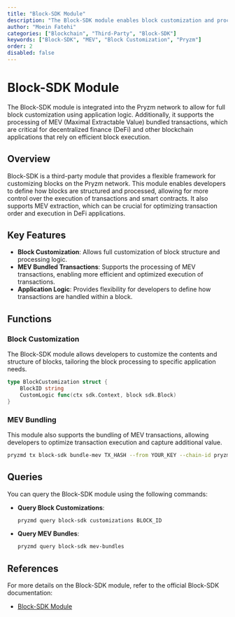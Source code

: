```yaml
---
title: "Block-SDK Module"
description: "The Block-SDK module enables block customization and processing of MEV bundled transactions on the Pryzm network."
author: "Moein Fatehi"
categories: ["Blockchain", "Third-Party", "Block-SDK"]
keywords: ["Block-SDK", "MEV", "Block Customization", "Pryzm"]
order: 2
disabled: false
---
```


# Block-SDK Module

The Block-SDK module is integrated into the Pryzm network to allow for full block customization using application logic. Additionally, it supports the processing of MEV (Maximal Extractable Value) bundled transactions, which are critical for decentralized finance (DeFi) and other blockchain applications that rely on efficient block execution.

## Overview

Block-SDK is a third-party module that provides a flexible framework for customizing blocks on the Pryzm network. This module enables developers to define how blocks are structured and processed, allowing for more control over the execution of transactions and smart contracts. It also supports MEV extraction, which can be crucial for optimizing transaction order and execution in DeFi applications.

## Key Features

- **Block Customization**: Allows full customization of block structure and processing logic.
- **MEV Bundled Transactions**: Supports the processing of MEV transactions, enabling more efficient and optimized execution of transactions.
- **Application Logic**: Provides flexibility for developers to define how transactions are handled within a block.

## Functions

### Block Customization

The Block-SDK module allows developers to customize the contents and structure of blocks, tailoring the block processing to specific application needs.

```go
type BlockCustomization struct {
    BlockID string
    CustomLogic func(ctx sdk.Context, block sdk.Block)
}
```

### MEV Bundling

This module also supports the bundling of MEV transactions, allowing developers to optimize transaction execution and capture additional value.

```bash
pryzmd tx block-sdk bundle-mev TX_HASH --from YOUR_KEY --chain-id pryzm-chain
```

## Queries

You can query the Block-SDK module using the following commands:

- **Query Block Customizations**:

  ```bash
  pryzmd query block-sdk customizations BLOCK_ID
  ```

- **Query MEV Bundles**:

  ```bash
  pryzmd query block-sdk mev-bundles
  ```

## References

For more details on the Block-SDK module, refer to the official Block-SDK documentation:
- [Block-SDK Module](https://docs.block-sdk.com)